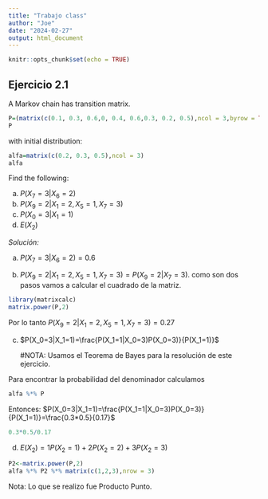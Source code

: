```yaml
---
title: "Trabajo class"
author: "Joe"
date: "2024-02-27"
output: html_document
---
```


```r
knitr::opts_chunk$set(echo = TRUE)
```

## Ejercicio 2.1

A Markov chain has transition matrix.

```r
P=(matrix(c(0.1, 0.3, 0.6,0, 0.4, 0.6,0.3, 0.2, 0.5),ncol = 3,byrow = TRUE))
P
```

with initial distribution:

```r
alfa=matrix(c(0.2, 0.3, 0.5),ncol = 3)
alfa
```

Find the following:

(a) $P(X_7=3|X_6=2)$
(b) $P(X_9=2|X_1=2,X_5=1,X_7=3)$
(c) $P(X_0=3|X_1=1)$
(d) $E(X_2)$

*Solución:*

a)  $P(X_7=3|X_6=2)= 0.6$

b)  $P(X_9=2|X_1=2,X_5=1,X_7=3)=P(X_9=2|X_7=3)$. como son dos pasos vamos a calcular el cuadrado de la matriz.

```r
library(matrixcalc)
matrix.power(P,2)
```

Por lo tanto $P(X_9=2|X_1=2,X_5=1,X_7=3)= 0.27$

(c) $P(X_0=3|X_1=1)=\frac{P(X_1=1|X_0=3)P(X_0=3)}{P(X_1=1)}$

    #NOTA: Usamos el Teorema de Bayes para la resolución de este ejercicio.

Para encontrar la probabilidad del denominador calculamos

```r
alfa %*% P 
```

Entonces: $P(X_0=3|X_1=1)=\frac{P(X_1=1|X_0=3)P(X_0=3)}{P(X_1=1)}=\frac{0.3*0.5}{0.17}$

```r
0.3*0.5/0.17
```

(d) $E(X_2)=1P(X_2=1)+2P(X_2=2)+3P(X_2=3)$

```r
P2<-matrix.power(P,2)
alfa %*% P2 %*% matrix(c(1,2,3),nrow = 3)  
```

Nota: Lo que se realizo fue Producto Punto.
